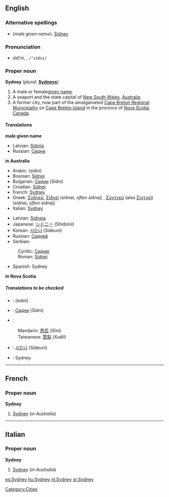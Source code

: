 ==English==

===Alternative spellings===
*(''male given name''): [[Sidney]]

===Pronunciation===
*sĭd'ni, {{IPAchar|/ˈsɪdni/}}, <tt>/"sIdni/</tt>

===Proper noun===
'''Sydney''' (''plural:'' '''[[Sydneys]]''')
 
# A male or female[[given name]].
# A seaport and the state capital of [[New South Wales]], [[Australia]].
# A former city, now part of the amalgamated [[Cape Breton Regional Municipality]] on [[Cape Breton Island]] in the province of [[Nova Scotia]], [[Canada]]. 

====Translations====
'''male given name'''
{{top}}
{{mid}}
*Latvian: [[Sidnijs]] {{m}}
*Russian: [[Сидни]] {{m}}
{{bottom}}

'''in Australia'''
{{top}}
*Arabic: {{ARchar|[[سيدني]] ,[[سدني]]}} (sídni) {{m}}
*Bosnian: [[Sidnej#Bosnian|Sidnej]] {{m}}
*Bulgarian: [[Сидни]] (Sídni) {{m}}
*Croatian: [[Sidnej#Croatian|Sidnej]] {{m}}
*French: [[Sydney#French|Sydney]]
*Greek: [[Σύδνεϋ]], [[Σίδνεϊ]] (síðnei, ''often'' síðnej) {{n}}, [[Σύντνεϋ]] (also [[Σίντνεϊ]]) (sídnei, ''often'' sídnej) {{n}}
*Italian: [[Sydney#Italian|Sydney]] {{f}}
{{mid}}
*Latvian: [[Sidneja]] {{f}}
*Japanese: [[シドニー]] (Shidonii)
*Korean: [[시드니]] (Sideuni)
*Russian: [[Сидней]] {{m}}
*Serbian:
:Cyrillic: [[Сиднеј#Serbian|Сиднеј]] {{m}}
:Roman: [[Sidnej#Serbian|Sidnej]] {{m}}
*Spanish: Sydney {{f}}
{{bottom}}

'''in Nova Scotia'''
{{top}}
{{mid}}
{{bottom}}

=====Translations to be checked=====
<!--Remove this section once all of the translations below have been moved into the tables above.-->
{{checktrans}}
*{{ttbc|Arabic}}: {{ARchar|[[سيدني]] ,[[سدني]]}} (sídni) {{m}}
*{{ttbc|Bulgarian}}: [[Сидни]] (Sídni) {{m}}
*{{ttbc|Chinese}}:
:Mandarin: [[悉尼]] (Xīní)
:Taiwanese: [[雪梨]] (Xuělí)
*{{ttbc|Korean}}: [[시드니]] (Sideuni)
*{{ttbc|Spanish}}: Sydney {{f}}

----

==French==

===Proper noun===
'''Sydney'''

# [[Sydney#English|Sydney]] (''in Australia'')

----

==Italian==

===Proper noun===
'''Sydney''' {{f}}

# [[Sydney#English|Sydney]] (''in Australia'')

[[Category:Cities]]

[[es:Sydney]]
[[hu:Sydney]]
[[nl:Sydney]]
[[sr:Sydney]]